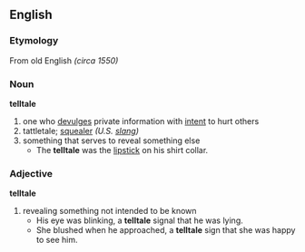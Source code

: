 == English ==
=== Etymology ===
From old English ''(circa 1550)''
=== Noun ===
'''telltale'''
# one who [[devulges]] private information with [[intent]] to hurt others
# tattletale; [[squealer]] ''(U.S. [[slang]])''
# something that serves to reveal something else
#* The '''telltale''' was the [[lipstick]] on his shirt collar.
=== Adjective ===
'''telltale'''
# revealing something not intended to be known
#* His eye was blinking, a '''telltale''' signal that he was lying.
#* She blushed when he approached, a '''telltale''' sign that she was happy to see him.